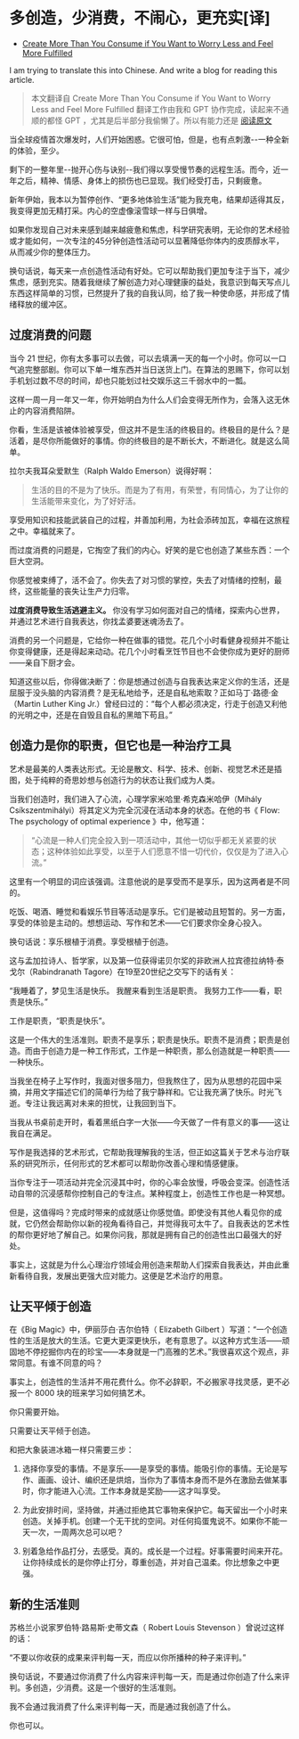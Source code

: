 # 多创造，少消费，不闹心，更充实[译]


- [Create More Than You Consume if You Want to Worry Less and Feel More Fulfilled](https://www.omaritani.com/blog/create-more-consume-less)

I am trying to translate this into Chinese.
And write a blog for reading this article.

> 本文翻译自 Create More Than You Consume if You Want to Worry Less and Feel More Fulfilled
> 翻译工作由我和 GPT 协作完成，读起来不通顺的都怪 GPT ，尤其是后半部分我偷懒了。所以有能力还是 [阅读原文](https://www.omaritani.com/blog/create-more-consume-less)


<RichImage src='https://images.squarespace-cdn.com/content/v1/52d481cbe4b0e9203b293536/1614465964414-FAZUE462PGF9WVBOD56S/Create+More%2C+Consume+Less.png?format=2500w' />

当全球疫情首次爆发时，人们开始困惑。它很可怕，但是，也有点刺激--一种全新的体验，至少。

剩下的一整年里--抛开心伤与诀别--我们得以享受慢节奏的远程生活。而今，近一年之后，精神、情感、身体上的损伤也已显现。我们经受打击，只剩疲惫。

新年伊始，我本以为暂停创作、“更多地体验生活”能为我充电，结果却适得其反，我变得更加无精打采。内心的空虚像滚雪球一样与日俱增。

如果你发现自己对未来感到越来越疲惫和焦虑，科学研究表明，无论你的艺术经验或才能如何，一次专注的45分钟创造性活动可以显著降低你体内的皮质醇水平，从而减少你的整体压力。

换句话说，每天来一点创造性活动有好处。它可以帮助我们更加专注于当下，减少焦虑，感到充实。随着我继续了解创造力对心理健康的益处，我意识到每天写点儿东西这样简单的习惯，已然提升了我的自我认同，给了我一种使命感，并形成了情绪释放的缓冲区。

## 过度消费的问题

当今 21 世纪，你有太多事可以去做，可以去填满一天的每一个小时。你可以一口气追完整部剧。你可以下单一堆东西并当日送货上门。在算法的恩赐下，你可以划手机划过数不尽的时间，却也只能划过社交娱乐这三千弱水中的一瓢。

这样一周一月一年又一年，你开始明白为什么人们会变得无所作为，会落入这无休止的内容消费陷阱。

你看，生活是该被体验被享受，但这并不是生活的终极目的。终极目的是什么？是活着，是尽你所能做好的事情。你的终极目的是不断长大，不断进化。就是这么简单。

拉尔夫我耳朵爱默生（Ralph Waldo Emerson）说得好啊：

> 生活的目的不是为了快乐。而是为了有用，有荣誉，有同情心，为了让你的生活能带来变化，为了好好活。

享受用知识和技能武装自己的过程，并善加利用，为社会添砖加瓦，幸福在这旅程之中。幸福就来了。

而过度消费的问题是，它掏空了我们的内心。好笑的是它也创造了某些东西：一个巨大空洞。

你感觉被束缚了，活不会了。你失去了对习惯的掌控，失去了对情绪的控制，最终，这些能量的丧失让生产力归零。

**过度消费导致生活逃避主义。** 你没有学习如何面对自己的情绪，探索内心世界，并通过艺术进行自我表达，你找孟婆要迷魂汤去了。

消费的另一个问题是，它给你一种在做事的错觉。花几个小时看健身视频并不能让你变得健康，还是得起来动动。花几个小时看烹饪节目也不会使你成为更好的厨师——亲自下厨才会。

知道这些以后，你得做决断了：你是想通过创造与自我表达来定义你的生活，还是屈服于没头脑的内容消费？是无私地给予，还是自私地索取？正如马丁·路德·金（Martin Luther King Jr.）曾经曰过的：“每个人都必须决定，行走于创造又利他的光明之中，还是在自毁且自私的黑暗下苟且。”

## 创造力是你的职责，但它也是一种治疗工具

艺术是最美的人类表达形式。无论是散文、科学、技术、创新、视觉艺术还是插图，处于纯粹的奇思妙想与创造行为的状态让我们成为人类。

当我们创造时，我们进入了心流，心理学家米哈里·希克森米哈伊（Mihály Csíkszentmihályi）将其定义为完全沉浸在活动本身的状态。在他的书《 Flow: The psychology of optimal experience 》中，他写道：

> “心流是一种人们完全投入到一项活动中，其他一切似乎都无关紧要的状态；这种体验如此享受，以至于人们愿意不惜一切代价，仅仅是为了进入心流。”

这里有一个明显的词应该强调。注意他说的是享受而不是享乐，因为这两者是不同的。

吃饭、喝酒、睡觉和看娱乐节目等活动是享乐。它们是被动且短暂的。另一方面，享受的体验是主动的。想想运动、写作和艺术——它们要求你全身心投入。

换句话说：享乐根植于消费。享受根植于创造。

这与孟加拉诗人、哲学家，以及第一位获得诺贝尔奖的非欧洲人拉宾德拉纳特·泰戈尔（Rabindranath Tagore）在19至20世纪之交写下的话有关：

“我睡着了，梦见生活是快乐。
我醒来看到生活是职责。
我努力工作——看，职责是快乐。”

工作是职责，“职责是快乐”。

这是一个伟大的生活准则。职责不是享乐；职责是快乐。职责不是消费；职责是创造。而由于创造力是一种工作形式，工作是一种职责，那么创造就是一种职责——一种快乐。

当我坐在椅子上写作时，我面对很多阻力，但我熬住了，因为从思想的花园中采摘，并用文字描述它们的简单行为给了我宁静祥和。它让我充满了快乐。时光飞逝。专注让我远离对未来的担忧，让我回到当下。

当我从书桌前走开时，看着黑纸白字一大张——今天做了一件有意义的事——这让我自在满足。

写作是我选择的艺术形式，它帮助我理解我的生活，但正如这篇关于艺术与治疗联系的研究所示，任何形式的艺术都可以帮助你改善心理和情感健康。

当你专注于一项活动并完全沉浸其中时，你的心率会放慢，呼吸会变深。创造性活动自带的沉浸感帮你控制自己的专注点。某种程度上，创造性工作也是一种冥想。

但是，这值得吗？完成时带来的成就感让你感觉值。即使没有其他人看见你的成就，它仍然会帮助你以新的视角看待自己，并觉得我可太牛了。自我表达的艺术性的帮你更好地了解自己。如果你问我，那就是拥有自己的创造性出口最强大的好处。

事实上，这就是为什么心理治疗领域会用创造来帮助人们探索自我表达，并由此重新看待自我，发展出更强大应对能力。这便是艺术治疗的用意。

## 让天平倾于创造

在《Big Magic》中，伊丽莎白·吉尔伯特（ Elizabeth Gilbert ）写道：“一个创造性的生活是放大的生活。它更大更深更快乐，老有意思了。以这种方式生活——顽固地不停挖掘你内在的珍宝——本身就是一门高雅的艺术。”我很喜欢这个观点，非常同意。有谁不同意的吗？

事实上，创造性的生活并不用花费什么。你不必辞职，不必搬家寻找灵感，更不必报一个 8000 块的班来学习如何搞艺术。

你只需要开始。

只需要让天平倾于创造。

和把大象装进冰箱一样只需要三步：

1. 选择你享受的事情。不是享乐——是享受的事情。能吸引你的事情。无论是写作、画画、设计、编织还是烘焙，当你为了事情本身而不是外在激励去做某事时，你才能进入心流。工作本身就是奖励——这才叫享受。

2. 为此安排时间，坚持做，并通过拒绝其它事物来保护它。每天留出一个小时来创造。关掉手机。创建一个无干扰的空间。对任何捣蛋鬼说不。如果你不能一天一次，一周两次总可以吧？

3. 别着急给作品打分，去感受。真的。成长是一个过程。好事需要时间来开花。让你持续成长的是你停止打分，尊重创造，并对自己温柔。你比想象之中更强。

## 新的生活准则

苏格兰小说家罗伯特·路易斯·史蒂文森（ Robert Louis Stevenson ）曾说过这样的话：

“不要以你收获的成果来评判每一天，而应以你所播种的种子来评判。”

换句话说，不要通过你消费了什么内容来评判每一天，而是通过你创造了什么来评判。多创造，少消费。这是一个很好的生活准则。

我不会通过我消费了什么来评判每一天，而是通过我创造了什么。

你也可以。
